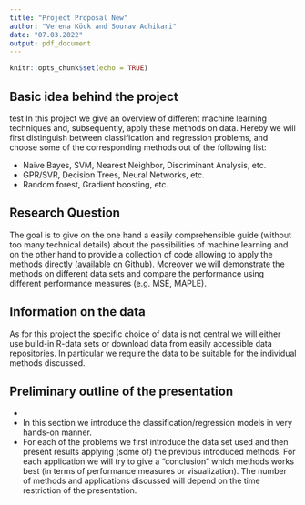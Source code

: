 ```yaml
---
title: "Project Proposal New"
author: "Verena Köck and Sourav Adhikari"
date: "07.03.2022"
output: pdf_document
---
```


```r
knitr::opts_chunk$set(echo = TRUE)
```


## Basic idea behind the project
test
In this project we give an overview of different machine learning techniques and, subsequently, apply these methods on data. Hereby we will first distinguish between classification and regression problems, and choose some of the corresponding methods out of the following list: 

* \textbf{Classification:} Naive Bayes, SVM, Nearest Neighbor, Discriminant Analysis, etc. 
* \textbf{Regression:} GPR/SVR, Decision Trees, Neural Networks, etc. 
* \textbf{Both:} Random forest, Gradient boosting, etc. 


## Research Question

The goal is to give on the one hand a easily comprehensible guide (without too many technical details) about the possibilities of machine learning and on the other hand to provide a collection of code allowing to apply the methods directly (available on Github). Moreover we will demonstrate the methods on different data sets and compare the performance using different performance measures (e.g. MSE, MAPLE).    


## Information on the data

As for this project the specific choice of data is not central we will either use build-in R-data sets or download data from easily accessible data repositories. In particular we require the data to be suitable for the individual methods discussed.  


## Preliminary outline of the presentation


* \textbf{Introduction} 
* \textbf{Models:} In this section we introduce the classification/regression models in very hands-on manner. 
* \textbf{Applications:} For each of the problems we first introduce the data set used and then present results applying (some of) the previous introduced methods. For each application we will try to give a "conclusion" which methods works best (in terms of performance measures or visualization). The number of methods and applications discussed will depend on the time restriction of the presentation. 


